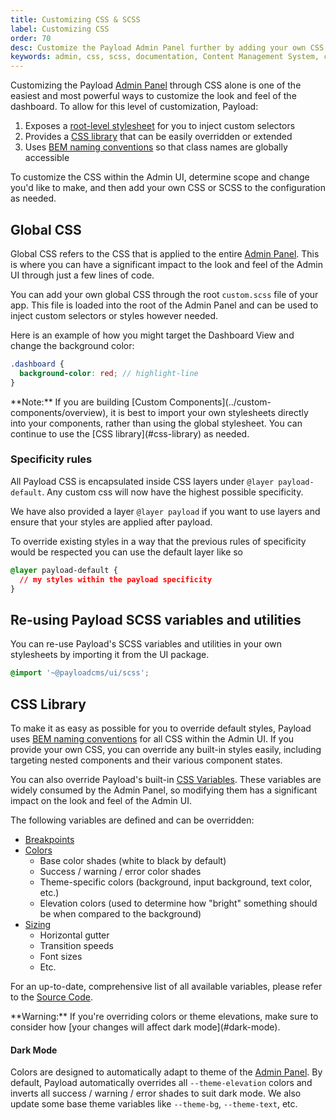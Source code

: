 ```yaml
---
title: Customizing CSS & SCSS
label: Customizing CSS
order: 70
desc: Customize the Payload Admin Panel further by adding your own CSS or SCSS style sheet to the configuration, powerful theme and design options are waiting for you.
keywords: admin, css, scss, documentation, Content Management System, cms, headless, javascript, node, react, nextjs
---
```


Customizing the Payload [Admin Panel](./overview) through CSS alone is one of the easiest and most powerful ways to customize the look and feel of the dashboard. To allow for this level of customization, Payload:

1. Exposes a [root-level stylesheet](#global-css) for you to inject custom selectors
1. Provides a [CSS library](#css-library) that can be easily overridden or extended
1. Uses [BEM naming conventions](http://getbem.com) so that class names are globally accessible

To customize the CSS within the Admin UI, determine scope and change you'd like to make, and then add your own CSS or SCSS to the configuration as needed.

## Global CSS

Global CSS refers to the CSS that is applied to the entire [Admin Panel](./overview). This is where you can have a significant impact to the look and feel of the Admin UI through just a few lines of code.

You can add your own global CSS through the root `custom.scss` file of your app. This file is loaded into the root of the Admin Panel and can be used to inject custom selectors or styles however needed.

Here is an example of how you might target the Dashboard View and change the background color:

```scss
.dashboard {
  background-color: red; // highlight-line
}
```

<Banner type="warning">
  **Note:**
  If you are building [Custom Components](../custom-components/overview), it is best to import your own stylesheets directly into your components, rather than using the global stylesheet. You can continue to use the [CSS library](#css-library) as needed.
</Banner>

### Specificity rules

All Payload CSS is encapsulated inside CSS layers under `@layer payload-default`. Any custom css will now have the highest possible specificity.

We have also provided a layer `@layer payload` if you want to use layers and ensure that your styles are applied after payload.

To override existing styles in a way that the previous rules of specificity would be respected you can use the default layer like so
```css
@layer payload-default {
  // my styles within the payload specificity
}
```

## Re-using Payload SCSS variables and utilities

You can re-use Payload's SCSS variables and utilities in your own stylesheets by importing it from the UI package.

```scss
@import '~@payloadcms/ui/scss';
```

## CSS Library

To make it as easy as possible for you to override default styles, Payload uses [BEM naming conventions](http://getbem.com/) for all CSS within the Admin UI. If you provide your own CSS, you can override any built-in styles easily, including targeting nested components and their various component states.

You can also override Payload's built-in [CSS Variables](https://developer.mozilla.org/en-US/docs/Web/CSS/Using_CSS_custom_properties). These variables are widely consumed by the Admin Panel, so modifying them has a significant impact on the look and feel of the Admin UI.

The following variables are defined and can be overridden:

- [Breakpoints](https://github.com/payloadcms/payload/blob/main/packages/ui/src/scss/queries.scss)
- [Colors](https://github.com/payloadcms/payload/blob/main/packages/ui/src/scss/colors.scss)
  - Base color shades (white to black by default)
  - Success / warning / error color shades
  - Theme-specific colors (background, input background, text color, etc.)
  - Elevation colors (used to determine how "bright" something should be when compared to the background)
- [Sizing](https://github.com/payloadcms/payload/blob/main/packages/ui/src/scss/app.scss)
  - Horizontal gutter
  - Transition speeds
  - Font sizes
  - Etc.

For an up-to-date, comprehensive list of all available variables, please refer to the [Source Code](https://github.com/payloadcms/payload/blob/main/packages/ui/src/scss).

<Banner type="warning">
  **Warning:**
  If you're overriding colors or theme elevations, make sure to consider how [your changes will affect dark mode](#dark-mode).
</Banner>

#### Dark Mode

Colors are designed to automatically adapt to theme of the [Admin Panel](./overview). By default, Payload automatically overrides all `--theme-elevation` colors and inverts all success / warning / error shades to suit dark mode. We also update some base theme variables like `--theme-bg`, `--theme-text`, etc.
